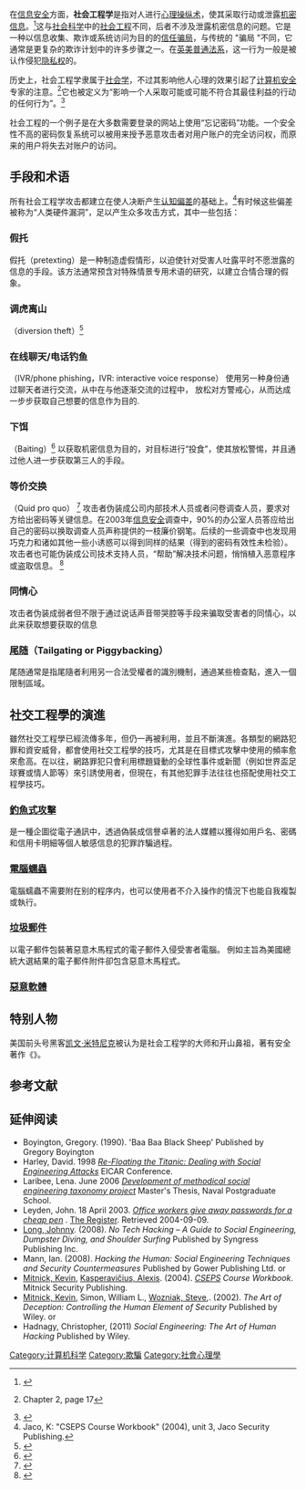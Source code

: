 {{信息安全}}
{{noteTA
|G1=IT
|1=zh-cn:社会工程学; zh-tw:社交工程;
}}
{{Request_translation|en}}
{{Otheruses|subject=计算机安全的攻击途径|other=政治学概念|社会工程}}

在[[信息安全|信息安全]]方面，'''社会工程学'''是指对人进行[[心理操纵术|心理操纵术]]，使其采取行动或泄露[[保密|机密信息]]。<ref>{{cite news|url=http://www.csoonline.com/article/514063/social-engineering-the-basics|title=Social Engineering: The Basics|last=Goodchild|first=Joan|date=11 January 2010|publisher=csoonline|accessdate=14 January 2010|archive-date=2013-09-22|archive-url=https://web.archive.org/web/20130922192835/http://www.csoonline.com/article/514063/social-engineering-the-basics|dead-url=no}}</ref>这与[[社会科学|社会科学]]中的[[社会工程|社会工程]]不同，后者不涉及泄露机密信息的问题。它是一种以信息收集、欺诈或系统访问为目的的[[信任骗局|信任骗局]]，与传统的 "骗局 "不同，它通常是更复杂的欺诈计划中的许多步骤之一。在[[英美普通法系|英美普通法系]]，这一行为一般是被认作侵犯[[隐私权|隐私权]]的。

历史上，社会工程学隶属于[[社会学|社会学]]，不过其影响他人心理的效果引起了[[计算机安全|计算机安全]]专家的注意。<ref>{{cite book|last=Anderson|first=Ross J.|authorlink=Ross J. Anderson|title=Security engineering: a guide to building dependable distributed systems|year=2008|publisher=Wiley|location=Indianapolis, IN|isbn=978-0-470-06852-6|url=http://books.google.com/books?id=ILaY4jBWXfcC|edition=2nd|page=1040|access-date=2013-09-22|archive-date=2019-03-12|archive-url=https://web.archive.org/web/20190312230528/https://books.google.com/books?id=ILaY4jBWXfcC|dead-url=no}} Chapter 2, page 17</ref>它也被定义为“影响一个人采取可能或可能不符合其最佳利益的行动的任何行为”。<ref>{{Cite news|url=https://www.social-engineer.org/framework/general-discussion/social-engineering-defined/|title=Social Engineering Defined|work=Security Through Education|access-date=3 October 2021|language=en-TH|archive-date=2018-10-03|archive-url=https://web.archive.org/web/20181003061928/https://www.social-engineer.org/framework/general-discussion/social-engineering-defined/|dead-url=no}}</ref>

社会工程的一个例子是在大多数需要登录的网站上使用“忘记密码”功能。一个安全性不高的密码恢复系统可以被用来授予恶意攻击者对用户账户的完全访问权，而原来的用户将失去对账户的访问。

==手段和术语==
所有社会工程学攻击都建立在使人决断产生[[认知偏差|认知偏差]]的基础上。<ref>Jaco, K: "CSEPS Course Workbook" (2004), unit 3, Jaco Security Publishing.</ref>有时候这些偏差被称为“人类硬件漏洞”，足以产生众多攻击方式，其中一些包括：
===假托===
假托（pretexting）是一种制造虚假情形，以迫使针对受害人吐露平时不愿泄露的信息的手段。该方法通常预含对特殊情景专用术语的研究，以建立合情合理的假象。

===调虎离山===
（diversion theft）<ref>{{cite web|url=http://www.trainforlife.co.uk/onlinecourses.php |title=Train For Life |publisher=Web.archive.org |date=2010-01-05 |accessdate=2012-08-09 |deadurl=bot: unknown |archiveurl=https://web.archive.org/web/20100105024813/http://www.trainforlife.co.uk/onlinecourses.php |archivedate=2010-01-05 }}</ref>

===在线聊天/电话钓鱼===
（IVR/phone phishing，IVR: interactive voice response）
使用另一种身份通过聊天者进行交流，从中在与他逐渐交流的过程中， 放松对方警戒心，从而达成一步步获取自己想要的信息作为目的.

===下饵===
（Baiting）<ref>{{cite web |url=http://md.hudora.de/presentations/firewire/PacSec2004.pdf |title=存档副本 |accessdate=2012-03-02 |deadurl=yes |archiveurl=https://web.archive.org/web/20071011191205/http://md.hudora.de/presentations/firewire/PacSec2004.pdf |archivedate=2007-10-11 }}</ref>
以获取机密信息为目的，对目标进行“投食”，使其放松警惕，并且通过他人进一步获取第三人的手段。

===等价交换===
（Quid pro quo）
<ref>{{cite web |last=Leyden |first=John |url=http://www.theregister.co.uk/2003/04/18/office_workers_give_away_passwords/ |title=Office workers give away passwords |publisher=Theregister.co.uk |date=2003-04-18 |accessdate=2012-04-11 |archive-date=2012-05-03 |archive-url=https://web.archive.org/web/20120503044120/http://www.theregister.co.uk/2003/04/18/office_workers_give_away_passwords/ |dead-url=no }}</ref>
攻击者伪装成公司内部技术人员或者问卷调查人员，要求对方给出密码等关键信息。在2003年[[信息安全|信息安全]]调查中，90%的办公室人员答应给出自己的密码以换取调查人员声称提供的一枝廉价钢笔。后续的一些调查中也发现用巧克力和诸如其他一些小诱惑可以得到同样的结果（得到的密码有效性未检验）。攻击者也可能伪装成公司技术支持人员，“帮助”解决技术问题，悄悄植入恶意程序或盗取信息。 <ref>{{cite news |url=http://news.bbc.co.uk/2/hi/technology/3639679.stm |title=Passwords revealed by sweet deal |publisher=BBC News |date=2004-04-20 |accessdate=2012-04-11 |archive-date=2012-03-27 |archive-url=https://web.archive.org/web/20120327050459/http://news.bbc.co.uk/2/hi/technology/3639679.stm |dead-url=no }}</ref>

===同情心===
攻击者伪装成弱者但不限于通过说话声音带哭腔等手段来骗取受害者的同情心，以此来获取想要获取的信息

=== [[尾随|尾随]]（Tailgating or Piggybacking）===
尾随通常是指尾隨者利用另一合法受權者的識別機制，通過某些檢查點，進入一個限制區域。

==社交工程學的演進==
雖然社交工程學已經流傳多年，但仍一再被利用，並且不斷演進。各類型的網路犯罪和資安威脅，都會使用社交工程學的技巧，尤其是在目標式攻擊中使用的頻率愈來愈高。在以往，網路罪犯只會利用標題聳動的全球性事件或新聞（例如世界盃足球賽或情人節等）來引誘使用者，但現在，有其他犯罪手法往往也搭配使用社交工程學技巧。

===[[釣魚式攻擊|釣魚式攻擊]]===
是一種企圖從電子通訊中，透過偽裝成信譽卓著的法人媒體以獲得如用戶名、密碼和信用卡明細等個人敏感信息的犯罪詐騙過程。

===[[電腦蠕蟲|電腦蠕蟲]]===
電腦蠕蟲不需要附在别的程序内，也可以使用者不介入操作的情況下也能自我複製或執行。

===[[垃圾郵件|垃圾郵件]]===
以電子郵件包裝著惡意木馬程式的電子郵件入侵受害者電腦。
例如主旨為美國總統大選結果的電子郵件附件卻包含惡意木馬程式。

===[[恶意软件|惡意軟體]]===

==特别人物==
美国前头号黑客[[凯文·米特尼克|凯文·米特尼克]]被认为是社会工程学的大师和开山鼻祖，著有安全著作《{{link-en|反欺骗的艺术|The Art of Deception|}}》。

== 参考文献 ==
{{Reflist|2}}

==延伸阅读==
{{refbegin|2}}
*  Boyington, Gregory. (1990). 'Baa Baa Black Sheep' Published by Gregory Boyington {{ISBN|0-553-26350-1}}
* Harley, David. 1998 ''[http://smallbluegreenblog.files.wordpress.com/2010/04/eicar98.pdf Re-Floating the Titanic: Dealing with Social Engineering Attacks] {{Wayback|url=http://smallbluegreenblog.files.wordpress.com/2010/04/eicar98.pdf |date=20160922222220 }}'' EICAR Conference.
* Laribee, Lena. June 2006 ''[http://faculty.nps.edu/ncrowe/oldstudents/laribeethesis.htm Development of methodical social engineering taxonomy project] {{Wayback|url=http://faculty.nps.edu/ncrowe/oldstudents/laribeethesis.htm |date=20200111133008 }}'' Master's Thesis, Naval Postgraduate School.
* Leyden, John. 18 April 2003. ''[https://www.theregister.co.uk/2003/04/18/office_workers_give_away_passwords/ Office workers give away passwords for a cheap pen] {{WebCite|url=https://www.webcitation.org/6CJ9O5Ycb?url=http://www.theregister.co.uk/2003/04/18/office_workers_give_away_passwords/ |date=20121120050334 |dateformat=iso }}''. [[The_Register|The Register]]. Retrieved 2004-09-09.
* [[Johnny_Long|Long, Johnny]]. (2008). ''No Tech Hacking – A Guide to Social Engineering, Dumpster Diving, and Shoulder Surfing'' Published by Syngress Publishing Inc. {{ISBN|978-1-59749-215-7}}
* Mann, Ian. (2008). ''Hacking the Human: Social Engineering Techniques and Security Countermeasures'' Published by Gower Publishing Ltd. {{ISBN|0-566-08773-1}} or {{ISBN|978-0-566-08773-8}}
* [[Kevin_Mitnick|Mitnick, Kevin]], [[Alexis_Kasperavičius|Kasperavičius, Alexis]]. (2004). ''[[CSEPS|CSEPS]] Course Workbook''. Mitnick Security Publishing. <!-- Is there an ISBN? -->
* [[Kevin_Mitnick|Mitnick, Kevin]], Simon, William L., [[Steve_Wozniak|Wozniak, Steve]],. (2002). ''The Art of Deception: Controlling the Human Element of Security'' Published by Wiley. {{ISBN|0-471-23712-4}} or {{ISBN|0-7645-4280-X}}
* Hadnagy, Christopher, (2011) ''Social Engineering: The Art of Human Hacking'' Published by Wiley. {{ISBN|0-470-63953-9}}
{{refend}}

[[Category:计算机科学|Category:计算机科学]]
[[Category:欺騙|Category:欺騙]]
[[Category:社會心理學|Category:社會心理學]]